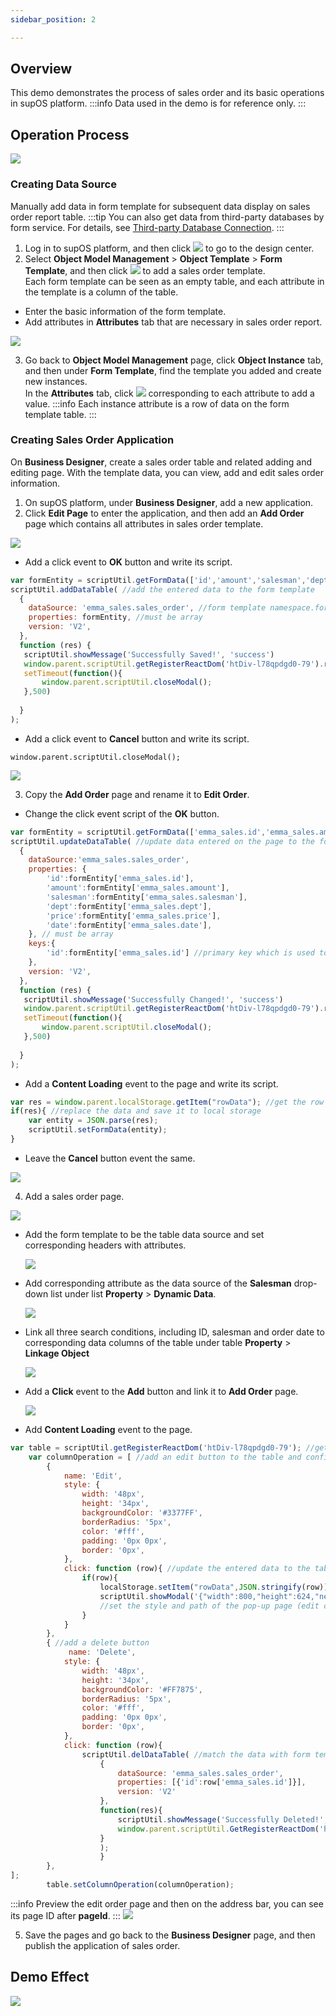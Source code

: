 ```yaml
---
sidebar_position: 2

---
```


## Overview
This demo demonstrates the process of sales order and its basic operations in supOS platform.
:::info
Data used in the demo is for reference only.
:::
## Operation Process

<img width={450} src="https://wordpressfreezonex.oss-accelerate.aliyuncs.com/demo/6.png" />

### Creating Data Source
Manually add data in form template for subsequent data display on sales order report table.
:::tip
You can also get data from third-party databases by form service. For details, see <a href="../Using supOS/Factory Modeling/Third-party Database Connection">Third-party Database Connection</a>.
:::
1. Log in to supOS platform, and then click ![](https://wordpressfreezonex.oss-accelerate.aliyuncs.com/platform/7.png) to go to the design center.
2. Select **Object Model Management** > **Object Template** > **Form Template**, and then click ![](https://wordpressfreezonex.oss-accelerate.aliyuncs.com/factoryModeling/26.png) to add a sales order template.<br/>
Each form template can be seen as an empty table, and each attribute in the template is a column of the table.

<ul>
<li>Enter the basic information of the form template.</li>
<li>Add attributes in <strong>Attributes</strong> tab that are necessary in sales order report.</li>
</ul>

![](https://wordpressfreezonex.oss-accelerate.aliyuncs.com/demo/10.png)

3. Go back to **Object Model Management** page, click **Object Instance** tab, and then under **Form Template**, find the template you added and create new instances.<br/>
In the **Attributes** tab, click ![](https://wordpressfreezonex.oss-accelerate.aliyuncs.com/demo/7.png) corresponding to each attribute to add a value.
:::info
Each instance attribute is a row of data on the form template table.
::: 

<span id="add_order"></span>

### Creating Sales Order Application
On **Business Designer**, create a sales order table and related adding and editing page. With the template data, you can view, add and edit sales order information.
1. On supOS platform, under **Business Designer**, add a new application.
2. Click **Edit Page** to enter the application, and then add an **Add Order** page which contains all attributes in sales order template.

<img width={450} src="https://wordpressfreezonex.oss-accelerate.aliyuncs.com/demo/9.png" />

<ul>
<li>Add a click event to <strong>OK</strong> button and write its script.</li>
</ul>

```javascript
var formEntity = scriptUtil.getFormData(['id','amount','salesman','dept','price','date']); //get data from the page by component ID
scriptUtil.addDataTable( //add the entered data to the form template
  {
    dataSource: 'emma_sales.sales_order', //form template namespace.form template alias
    properties: formEntity, //must be array
    version: 'V2',
  },
  function (res) {
   scriptUtil.showMessage('Successfully Saved!', 'success')
   window.parent.scriptUtil.getRegisterReactDom('htDiv-l78qpdgd0-79').reloadTableData(); //add data to the sales order table on another page for display
   setTimeout(function(){
       window.parent.scriptUtil.closeModal();
   },500)
   
  }
);
```

<ul>
<li>Add a click event to <strong>Cancel</strong> button and write its script.</li>
</ul>

```
window.parent.scriptUtil.closeModal();
```

<img src="https://wordpressfreezonex.oss-accelerate.aliyuncs.com/demo/6.gif" />

3. Copy the **Add Order** page and rename it to **Edit Order**.

<ul>
<li>Change the click event script of the <strong>OK</strong> button.</li>
</ul>

```javascript
var formEntity = scriptUtil.getFormData(['emma_sales.id','emma_sales.amount','emma_sales.salesman','emma_sales.dept','emma_sales.price','emma_sales.date']); //get data from the page by component ID
scriptUtil.updateDataTable( //update data entered on the page to the form template by matching template attribute alias with component id
  {
    dataSource:'emma_sales.sales_order',
    properties: {
        'id':formEntity['emma_sales.id'],
        'amount':formEntity['emma_sales.amount'],
        'salesman':formEntity['emma_sales.salesman'],
        'dept':formEntity['emma_sales.dept'],
        'price':formEntity['emma_sales.price'],
        'date':formEntity['emma_sales.date'],
    }, // must be array
    keys:{
        'id':formEntity['emma_sales.id'] //primary key which is used to be the matching standard
    },
    version: 'V2',
  },
  function (res) {
   scriptUtil.showMessage('Successfully Changed!', 'success')
   window.parent.scriptUtil.getRegisterReactDom('htDiv-l78qpdgd0-79').reloadTableData(); //update the table on <strong>Sales Order</strong> page for display
   setTimeout(function(){
       window.parent.scriptUtil.closeModal();
   },500)
   
  }
);
```

<ul>
<li>Add a <strong>Content Loading</strong> event to the page and write its script.</li>
</ul>

```javascript
var res = window.parent.localStorage.getItem("rowData"); //get the row of data when clicking corresponding <strong>Edit</strong> button from local storage
if(res){ //replace the data and save it to local storage
    var entity = JSON.parse(res);
    scriptUtil.setFormData(entity);
}
```
<ul>
<li>Leave the <strong>Cancel</strong> button event the same.</li>
</ul>

<img src="https://wordpressfreezonex.oss-accelerate.aliyuncs.com/demo/7.gif" />

4. Add a sales order page.

![](https://wordpressfreezonex.oss-accelerate.aliyuncs.com/demo/12.png)

<ul>
<li>Add the form template to be the table data source and set corresponding headers with attributes.</li>

![](https://wordpressfreezonex.oss-accelerate.aliyuncs.com/demo/8.gif)

<li>Add corresponding attribute as the data source of the <strong>Salesman</strong> drop-down list under list <strong>Property</strong> > <strong>Dynamic Data</strong>.</li>

![](https://wordpressfreezonex.oss-accelerate.aliyuncs.com/demo/9.gif)


<li>Link all three search conditions, including ID, salesman and order date to corresponding data columns of the table under table <strong>Property</strong> > <strong>Linkage Object</strong></li>

![](https://wordpressfreezonex.oss-accelerate.aliyuncs.com/demo/10.gif)


<li>Add a <strong>Click</strong> event to the <strong>Add</strong> button and link it to <strong>Add Order</strong> page.

![](https://wordpressfreezonex.oss-accelerate.aliyuncs.com/demo/11.gif)

</li>
<li>Add <strong>Content Loading</strong> event to the page.</li>
</ul>

```javascript
var table = scriptUtil.getRegisterReactDom('htDiv-l78qpdgd0-79'); //get the sales order table
    var columnOperation = [ //add an edit button to the table and configure its style
        {
            name: 'Edit',
            style: {
                width: '48px',
                height: '34px',
                backgroundColor: '#3377FF',
                borderRadius: '5px',
                color: '#fff',
                padding: '0px 0px',
                border: '0px',
            },
            click: function (row){ //update the entered data to the table upon clicking the button
                if(row){ 
                    localStorage.setItem("rowData",JSON.stringify(row)) //get the current row data
                    scriptUtil.showModal('{"width":800,"height":624,"needTitle":false,"margin":0,"isCenter":true,"url":"/#/runtime-fullscreen/runtime-fullscreen/Page_d8fb90a98ca844d997de02d661d7485c"}')
                    //set the style and path of the pop-up page (edit order page) after clicking the edit button
                }
            }
        },
        { //add a delete button
             name: 'Delete',
            style: {
                width: '48px',
                height: '34px',
                backgroundColor: '#FF7875',
                borderRadius: '5px',
                color: '#fff',
                padding: '0px 0px',
                border: '0px',
            },
            click: function (row){
                scriptUtil.delDataTable( //match the data with form template by id and delete row data upon clicking the button
                    {
                        dataSource: 'emma_sales.sales_order',
                        properties: [{'id':row['emma_sales.id']}],
                        version: 'V2'
                    },
                    function(res){
                        scriptUtil.showMessage('Successfully Deleted!', 'success')
                        window.parent.scriptUtil.GetRegisterReactDom('htDiv-l78qpdgd0-79').reloadTableData();
                    }
                    );
                    }
        },
];
        table.setColumnOperation(columnOperation);
```
:::info
Preview the edit order page and then on the address bar, you can see its page ID after **pageId**.
:::
![](https://wordpressfreezonex.oss-accelerate.aliyuncs.com/demo/12.gif)

5. Save the pages and go back to the **Business Designer** page, and then publish the application of sales order.
## Demo Effect
![](https://wordpressfreezonex.oss-accelerate.aliyuncs.com/demo/13.gif)

